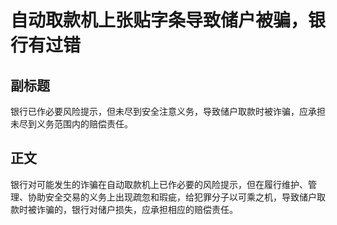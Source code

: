 # 自动取款机上张贴字条导致储户被骗，银行有过错
## 副标题
银行已作必要风险提示，但未尽到安全注意义务，导致储户取款时被诈骗，应承担未尽到义务范围内的赔偿责任。
## 正文
银行对可能发生的诈骗在自动取款机上已作必要的风险提示，但在履行维护、管理、协助安全交易的义务上出现疏忽和瑕疵，给犯罪分子以可乘之机，导致储户取款时被诈骗的，银行对储户损失，应承担相应的赔偿责任。